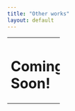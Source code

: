 ---
title: "Other works"
layout: default
---

+----------------+
| # Coming Soon! |
+----------------+
